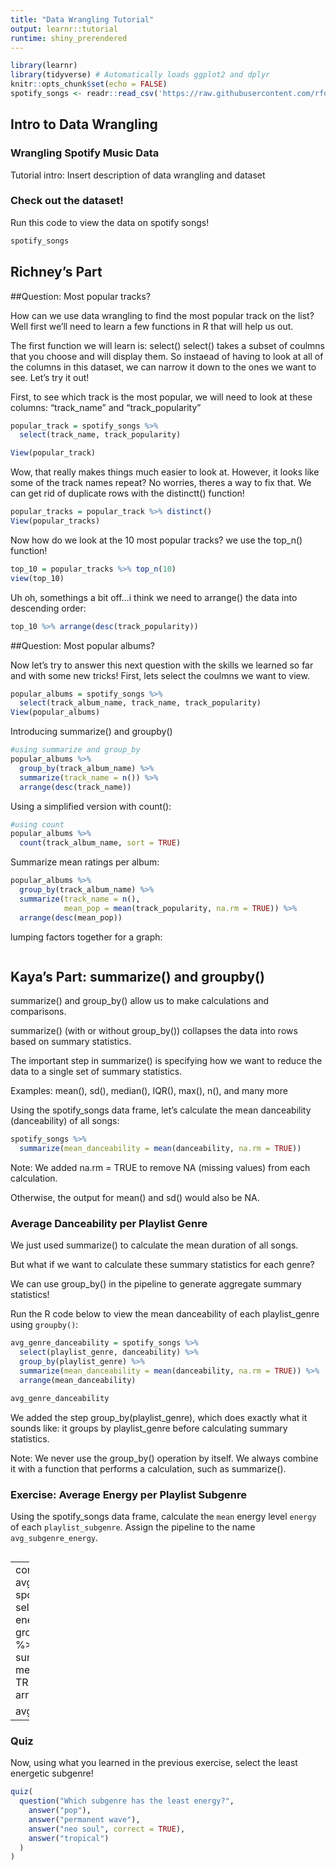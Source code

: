 ```yaml
---
title: "Data Wrangling Tutorial"
output: learnr::tutorial
runtime: shiny_prerendered
---
```


```r
library(learnr)
library(tidyverse) # Automatically loads ggplot2 and dplyr
knitr::opts_chunk$set(echo = FALSE)
spotify_songs <- readr::read_csv('https://raw.githubusercontent.com/rfordatascience/tidytuesday/master/data/2020/2020-01-21/spotify_songs.csv')
```


## Intro to Data Wrangling

### Wrangling Spotify Music Data

Tutorial intro: Insert description of data wrangling and dataset

### Check out the dataset!

Run this code to view the data on spotify songs!

```r
spotify_songs
```


## Richney's Part

##Question: Most popular tracks?

How can we use data wrangling to find the most popular track on the list? Well first we'll need to learn a few functions in R that will help us out.

The first function we will learn is: select()
select() takes a subset of coulmns that you choose and will display them. So instaead of having to look at all of the columns in this dataset, we can narrow it down to the ones we want to see. Let's try it out!

First, to see which track is the most popular, we will need to look at these columns: "track_name" and "track_popularity"
```r
popular_track = spotify_songs %>% 
  select(track_name, track_popularity)

View(popular_track)
```


Wow, that really makes things  much easier to look at. However, it looks like some of the track names repeat? No worries, theres a way to fix that. We can get rid of duplicate rows with the distinctt() function!
```r
popular_tracks = popular_track %>% distinct()
View(popular_tracks)
```

Now how do we look at the 10 most popular tracks? we use the top_n() function!
```r
top_10 = popular_tracks %>% top_n(10)
view(top_10)
```

Uh oh, somethings a bit off...i think we need to arrange() the data into descending order:
```r
top_10 %>% arrange(desc(track_popularity))
```

##Question: Most popular albums?

Now let's try to answer this next question with the skills we learned so far and with some new tricks!
First, lets select the coulmns we want to view.
```r
popular_albums = spotify_songs %>% 
  select(track_album_name, track_name, track_popularity)
View(popular_albums)
```

Introducing summarize() and groupby()
```r
#using summarize and group_by
popular_albums %>% 
  group_by(track_album_name) %>% 
  summarize(track_name = n()) %>% 
  arrange(desc(track_name))
```

Using a simplified version with count():
```r
#using count
popular_albums %>% 
  count(track_album_name, sort = TRUE)
```

Summarize mean ratings per album:
```r
popular_albums %>%
  group_by(track_album_name) %>% 
  summarize(track_name = n(),
            mean_pop = mean(track_popularity, na.rm = TRUE)) %>% 
  arrange(desc(mean_pop))
```

lumping factors together for a graph:
```r

```



## Kaya's Part: summarize() and groupby()

summarize() and group_by() allow us to make calculations and comparisons.

summarize() (with or without group_by()) collapses the data into rows based on summary statistics.

The important step in summarize() is specifying how we want to reduce the data to a single set of summary statistics.

Examples: mean(), sd(), median(), IQR(), max(), n(), and many more

Using the spotify_songs data frame, let's calculate the mean danceability (danceability) of all songs:

```r
spotify_songs %>%
  summarize(mean_danceability = mean(danceability, na.rm = TRUE))
```

Note: We added na.rm = TRUE to remove NA (missing values) from each calculation.

Otherwise, the output for mean() and sd() would also be NA.


### Average Danceability per Playlist Genre

We just used summarize() to calculate the mean duration of all songs.

But what if we want to calculate these summary statistics for each genre?

We can use group_by() in the pipeline to generate aggregate summary statistics!

Run the R code below to view the mean danceability of each playlist_genre using `groupby()`:

```r
avg_genre_danceability = spotify_songs %>%
  select(playlist_genre, danceability) %>% 
  group_by(playlist_genre) %>% 
  summarize(mean_danceability = mean(danceability, na.rm = TRUE)) %>%
  arrange(mean_danceability)

avg_genre_danceability
```

We added the step group_by(playlist_genre), which does exactly what it sounds like: it groups by playlist_genre before calculating summary statistics.

Note: We never use the group_by() operation by itself. We always combine it with a function that performs a calculation, such as summarize().

### Exercise: Average Energy per Playlist Subgenre

Using the spotify_songs data frame, calculate the `mean` energy level `energy` of each `playlist_subgenre`. Assign the pipeline to the name `avg_subgenre_energy`.


```r

```

---
correct answer:
avg_subgenre_energy = spotify_songs %>%
  select(playlist_subgenre, energy) %>% 
  group_by(playlist_subgenre) %>% 
  summarize(mean_energy = mean(energy, na.rm = TRUE)) %>%
  arrange(mean_energy)

avg_subgenre_energy
---

### Quiz

Now, using what you learned in the previous exercise, select the least energetic subgenre!


```r
quiz(
  question("Which subgenre has the least energy?",
    answer("pop"),
    answer("permanent wave"),
    answer("neo soul", correct = TRUE),
    answer("tropical")
  )
)
```


